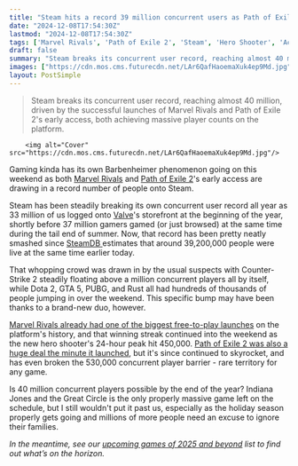 ```yaml
---
title: "Steam hits a record 39 million concurrent users as Path of Exile 2 and Marvel Rivals continue to pull massive crowds"
date: "2024-12-08T17:54:30Z"
lastmod: "2024-12-08T17:54:30Z"
tags: ['Marvel Rivals', 'Path of Exile 2', 'Steam', 'Hero Shooter', 'Action RPG', 'PC', 'Free-to-Play']
draft: false
summary: "Steam breaks its concurrent user record, reaching almost 40 million, driven by the successful launches of Marvel Rivals and Path of Exile 2's early access, both achieving massive player counts on the platform."
images: ["https://cdn.mos.cms.futurecdn.net/LAr6QafHaoemaXuk4ep9Md.jpg"]
layout: PostSimple
---
```

> Steam breaks its concurrent user record, reaching almost 40 million, driven by the successful launches of Marvel Rivals and Path of Exile 2's early access, both achieving massive player counts on the platform.


        <img alt="Cover" src="https://cdn.mos.cms.futurecdn.net/LAr6QafHaoemaXuk4ep9Md.jpg"/>
        
Gaming kinda has its own Barbenheimer phenomenon going on this weekend as both [Marvel Rivals](https://www.gamesradar.com/games/third-person-shooter/marvel-rivals-guide/) and [Path of Exile 2](https://www.gamesradar.com/path-of-exile-2/)'s early access are drawing in a record number of people onto Steam.

Steam has been steadily breaking its own concurrent user record all year as 33 million of us logged onto [Valve](https://www.gamesradar.com/tag/valve/)'s storefront at the beginning of the year, shortly before 37 million gamers gamed (or just browsed) at the same time during the tail end of summer. Now, that record has been pretty neatly smashed since [SteamDB ](https://steamdb.info/charts/)estimates that around 39,200,000 people were live at the same time earlier today.

That whopping crowd was drawn in by the usual suspects with Counter-Strike 2 steadily floating above a million concurrent players all by itself, while Dota 2, GTA 5, PUBG, and Rust all had hundreds of thousands of people jumping in over the weekend. This specific bump may have been thanks to a brand-new duo, however.

[Marvel Rivals already had one of the biggest free-to-play launches](https://www.gamesradar.com/games/third-person-shooter/marvel-rivals-debuts-with-one-of-the-biggest-free-to-play-launches-in-steam-history-after-the-year-long-live-service-bloodbath-that-claimed-xdefiant-and-concord/) on the platform's history, and that winning streak continued into the weekend as the new hero shooter's 24-hour peak hit 450,000. [Path of Exile 2 was also a huge deal the minute it launched](https://www.gamesradar.com/games/action-rpg/path-of-exile-2-has-nearly-doubled-the-first-games-steam-player-record-and-people-cant-even-play-yet-and-apparently-steamdb-crashed-when-everyone-went-to-check/), but it's since continued to skyrocket, and has even broken the 530,000 concurrent player barrier - rare territory for any game.

Is 40 million concurrent players possible by the end of the year? Indiana Jones and the Great Circle is the only properly massive game left on the schedule, but I still wouldn't put it past us, especially as the holiday season properly gets going and millions of more people need an excuse to ignore their families. 

*In the meantime, see our *[<em>upcoming games of 2025 and beyond</em>](https://www.gamesradar.com/video-game-release-dates/)* list to find out what’s on the horizon.* 
        